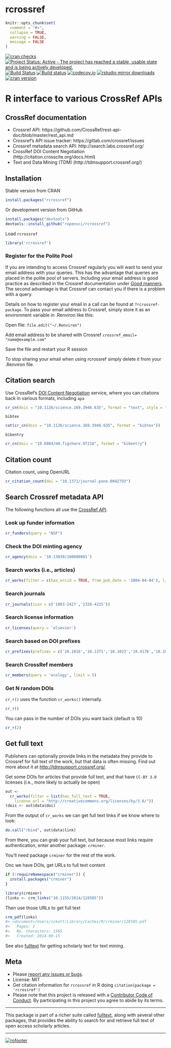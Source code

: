 rcrossref
=========

```r
knitr::opts_chunk$set(
  comment = "#>",
  collapse = TRUE,
  warning = FALSE,
  message = FALSE
)
```

[![cran checks](https://cranchecks.info/badges/worst/rcrossref)](https://cranchecks.info/pkgs/rcrossref)
[![Project Status: Active - The project has reached a stable, usable state and is being actively developed.](http://www.repostatus.org/badges/latest/active.svg)](http://www.repostatus.org/#active)
[![Build Status](https://api.travis-ci.org/ropensci/rcrossref.png)](https://travis-ci.org/ropensci/rcrossref)
[![Build status](https://ci.appveyor.com/api/projects/status/jbo6y7dg4qiq7mol/branch/master)](https://ci.appveyor.com/project/sckott/rcrossref/branch/master)
[![codecov.io](https://codecov.io/github/ropensci/rcrossref/coverage.svg?branch=master)](https://codecov.io/github/ropensci/rcrossref?branch=master)
[![rstudio mirror downloads](http://cranlogs.r-pkg.org/badges/rcrossref)](https://github.com/metacran/cranlogs.app)
[![cran version](http://www.r-pkg.org/badges/version/rcrossref)](https://cran.r-project.org/package=rcrossref)

R interface to various CrossRef APIs
====================================


## CrossRef documentation

* Crossref API: https://github.com/CrossRef/rest-api-doc/blob/master/rest_api.md
* Crossref's API issue tracker: https://gitlab.com/crossref/issues
* Crossref metadata search API: http://search.labs.crossref.org/
* CrossRef DOI Content Negotiation (http://citation.crosscite.org/docs.html)
* Text and Data Mining (TDM) (http://tdmsupport.crossref.org/)

## Installation

Stable version from CRAN

```r
install.packages("rcrossref")
```

Or development version from GitHub

```r
install.packages("devtools")
devtools::install_github("ropensci/rcrossref")
```

Load `rcrossref`

```r
library('rcrossref')
```

### Register for the Polite Pool

If you are intending to access Crossref regularly you will want to send your email address with your queries. This has the advantage that queries are placed in the polite pool of servers. Including your email address is good practice as described in the Crossref documentation under [Good manners](https://github.com/CrossRef/rest-api-doc). The second advantage is that Crossref can contact you if there is a problem with a query.

Details on how to register your email in a call can be found at `?rcrossref-package`. To pass your email address to Crossref, simply store it as an environment variable in .Renviron like this:

Open file: `file.edit("~/.Renviron")`

Add email address to be shared with Crossref `crossref_email= "name@example.com"`

Save the file and restart your R session

To stop sharing your email when using rcrossref simply delete it from your .Renviron file. 

## Citation search

Use CrossRef's [DOI Content Negotiation](http://citation.crosscite.org/docs.html) service, where you can citations back in various formats, including `apa`

```r
cr_cn(dois = "10.1126/science.169.3946.635", format = "text", style = "apa")
```

`bibtex`

```r
cat(cr_cn(dois = "10.1126/science.169.3946.635", format = "bibtex"))
```

`bibentry`

```r
cr_cn(dois = "10.6084/m9.figshare.97218", format = "bibentry")
```

## Citation count

Citation count, using OpenURL

```r
cr_citation_count(doi = "10.1371/journal.pone.0042793")
```

## Search Crossref metadata API

The following functions all use the [CrossRef API](https://github.com/CrossRef/rest-api-doc/blob/master/rest_api.md).

### Look up funder information

```r
cr_funders(query = "NSF")
```

### Check the DOI minting agency

```r
cr_agency(dois = '10.13039/100000001')
```

### Search works (i.e., articles)

```r
cr_works(filter = c(has_orcid = TRUE, from_pub_date = '2004-04-04'), limit = 1)
```

### Search journals

```r
cr_journals(issn = c('1803-2427','2326-4225'))
```

### Search license information

```r
cr_licenses(query = 'elsevier')
```

### Search based on DOI prefixes

```r
cr_prefixes(prefixes = c('10.1016','10.1371','10.1023','10.4176','10.1093'))
```

### Search CrossRef members

```r
cr_members(query = 'ecology', limit = 5)
```

### Get N random DOIs

`cr_r()` uses the function `cr_works()` internally.

```r
cr_r()
```

You can pass in the number of DOIs you want back (default is 10)

```r
cr_r(2)
```

## Get full text

Publishers can optionally provide links in the metadata they provide to Crossref for full text of the work, but that data is often missing. Find out more about it at [http://tdmsupport.crossref.org/](http://tdmsupport.crossref.org/).

Get some DOIs for articles that provide full text, and that have `CC-BY 3.0` licenses (i.e., more likely to actually be open)

```r
out <-
  cr_works(filter = list(has_full_text = TRUE,
    license_url = "http://creativecommons.org/licenses/by/3.0/"))
(dois <- out$data$doi)
```

From the output of `cr_works` we can get full text links if we know where to look:

```r
do.call("rbind", out$data$link)
```

From there, you can grab your full text, but because most links require
authentication, enter another package: `crminer`.

You'll need package `crminer` for the rest of the work.

Onc we have DOIs, get URLs to full text content

```r
if (!requireNamespace("crminer")) {
  install.packages("crminer")
}
```

```r
library(crminer)
(links <- crm_links("10.1155/2014/128505"))
```

Then use those URLs to get full text

```r
crm_pdf(links)
#> <document>/Users/sckott/Library/Caches/R/crminer/128505.pdf
#>   Pages: 1
#>   No. characters: 1565
#>   Created: 2014-09-15
```

See also [fulltext](https://github.com/ropensci/fulltext) for getting scholarly text 
for text mining.


## Meta

* Please [report any issues or bugs](https://github.com/ropensci/rcrossref/issues).
* License: MIT
* Get citation information for `rcrossref` in R doing `citation(package = 'rcrossref')`
* Please note that this project is released with a [Contributor Code of Conduct](CODE_OF_CONDUCT.md). By participating in this project you agree to abide by its terms.

---

This package is part of a richer suite called [fulltext](https://github.com/ropensci/fulltext), along with several other packages, that provides the ability to search for and retrieve full text of open access scholarly articles.

---

[![rofooter](https://ropensci.org/public_images/github_footer.png)](https://ropensci.org)
